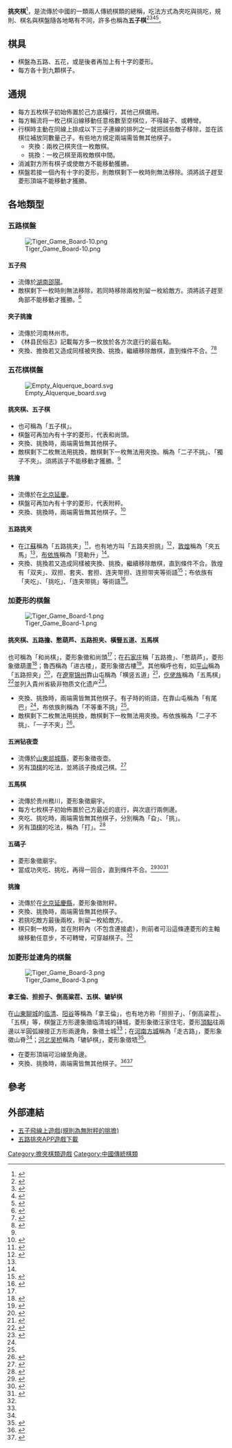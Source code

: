 {{About|擔夾棋類的中國傳統棋類|連棋類的同名棋|五子棋}}
'''挑夾棋'''<ref name="中原文獻">{{cite book |author=|title=《中原文獻》第33卷 |date=2001|publisher=中原文獻社|location=台灣|language=zh-tw|isbn=}}</ref>，是流傳於中國的一類兩人傳統棋類的總稱，吃法方式為夾吃與挑吃，規則、棋名與棋盤隨各地略有不同，許多也稱為'''五子棋'''<ref name="山東民間娛樂調查">{{cite book |author=山東省立民衆教育館編輯股|title=《山東民間娛樂調查》 |date=1933|publisher=山東省立民衆教育館|location=中國|language=zh|isbn=}}</ref><ref name="四川方言词典">{{cite book |author=张一舟、周家筠|title=《四川方言词典》 |date=1987|publisher=四川人民出版社|location=中國 |language=zh-cn|isbn=9787220003707}}</ref><ref name="南阳艺朮文化">{{cite book |author=李世桥、高梓梅|title=《南阳艺朮文化》 |date=2003|publisher=河南大学出版社|location=中國 |language=zh-cn|isbn=9787810910903}}</ref><ref name="图说中国传统玩具与游戏">{{cite book |author=李露露|title=《图说中国传统玩具与游戏》 |date=2005|publisher=世界图书出版公司|location=中國 |language=zh-cn |isbn=9787506275491}}</ref>。

==棋具==
*棋盤為五路、五花，或是後者再加上有十字的菱形。
*每方各十到九顆棋子。

==通規==
*每方五枚棋子初始佈置於己方底橫行，其他己棋備用。
*每方輪流将一枚己棋沿線移動任意格數至空棋位，不得越子、或轉彎。
*行棋時主動在同線上排成以下三子連線的排列之一就把該些敵子移除，並在該棋位補放同數量己子。有些地方規定兩端需皆無其他棋子。
**夾換：兩枚己棋夾住一枚敵棋。
**挑換：一枚己棋至兩枚敵棋中間。
*消滅對方所有棋子或使敵方不能移動獲勝。
*棋盤若接一個內有十字的菱形，則敵棋剩下一枚時則無法移除。須將該子趕至菱形頂端不能移動才獲勝。

==各地類型==
===五路棋盤===
[[File:Tiger_Game_Board-10.png|thumb]]

====五子飛====
*流傳於[[湖南|湖南]][[邵陽|邵陽]]。
*敵棋剩下一枚時則無法移除，若同時移除兩枚則留一枚給敵方。須將該子趕至角部不能移動才獲勝。<ref name="棋類遊戲100種">{{cite book |author=周化梧|title=《民間棋類遊戲100種》 |date=1997-02 |publisher=金盾出版社 |location=中國 |language=zh-cn |isbn=7508203909 }}</ref>

====夾子挑擔====
*流傳於河南林州市。
*《林县民俗志》記載每方多一枚放於各方次底行的最右點。
*夾換、擔換若又造成同樣被夾換、挑換，繼續移除敵棋，直到條件不合。<ref>{{cite news|url=http://www.lzbm.net/html/2011/09/12/16584717.htm|title=林州民间游戏|publisher=林州便民网|author=|date=2012-09-12|accessdate=2015-03-08|language=zh-cn|archive-url=https://web.archive.org/web/20150417021201/http://www.lzbm.net/html/2011/09/12/16584717.htm|archive-date=2015-04-17|dead-url=yes}}</ref><ref>{{cite news|url=http://news.ailinzhou.com/201407/21/3174.html|title=（原林县）民俗志 - 第八章　民间游艺 第七节 游戏|publisher=林州便民网|author=|date=2014-07-21|accessdate=2015-03-08|language=zh-cn|archive-date=2019-09-13|archive-url=https://web.archive.org/web/20190913212128/http://news.ailinzhou.com/201407/21/3174.html|dead-url=no}}</ref>

===五花棋棋盤===
[[File:Empty_Alquerque_board.svg|thumb]]

====挑夾棋、五子棋====
*也可稱為「五子棋」。
*棋盤可再加內有十字的菱形，代表和尚頭。
*夾換、挑換時，兩端需皆無其他棋子。
*敵棋剩下二枚無法用挑換，敵棋剩下一枚無法用夾換。稱為「二子不挑」、「獨子不夾」。須將該子不能移動才獲勝。<ref name="中原文獻"/>

====挑擔====
*流傳於在[[北京|北京]][[延慶縣|延慶]]。
*棋盤可再加內有十字的菱形，代表附秤。
*夾換、挑換時，兩端需皆無其他棋子。<ref name="京郊">{{cite book|url=http://www.cnki.com.cn/Article/CJFDTotal-TYWS404.018.htm|author=张夙起|title=〈京郊民間棋趣〉, 《体育文史》1994年04期|date=1994|publisher=国家体育总局体育文化发展中心|location=中國|language=zh-cn|isbn=|access-date=2015-04-11|archive-date=2013-12-28|archive-url=https://web.archive.org/web/20131228110127/http://www.cnki.com.cn/Article/CJFDTotal-TYWS404.018.htm|dead-url=no}}</ref>

====五路挑夹====
*在[[江蘇|江蘇]]稱為「五路挑夹」<ref>{{cite book |author=[[司馬中原|司馬中原]]|title=《月光河》 |date=2007-12-01|publisher=九歌出版社|location=台灣|language=zh-tw |isbn=9789574444533}}</ref>，也有地方叫「五路夹担挑」<ref>{{cite news|url=http://www.news365.com.cn/bhygb/201304/t20130418_1075005.html|title=画地为棋|publisher=《新民晚报》|author=谢汝平|date=2013-04-17|accessdate=2015-03-08|language=zh-cn|deadurl=yes|archiveurl=https://archive.is/20150308130243/http://www.news365.com.cn/bhygb/201304/t20130418_1075005.html|archivedate=2015-03-08}}</ref>，[[敦煌|敦煌]]稱為「夾五馬」<ref name="敦煌方言释义"/>，[[布依族|布依族]]稱為「竞勒升」<ref name="贵州省志·民族志"/>。
*夾換、挑換若又造成同樣被夾換、挑換，繼續移除敵棋，直到條件不合。敦煌有「双夹」、双担、套夹、套担、连夹带担、连担带夹等術語<ref name="敦煌方言释义">{{cite book |author=李磊 |title=《敦煌方言释义》 |date=2009-8 |publisher=图书出版社 |location=中國|language=zh-cn|isbn=9787505965263}}</ref>；布依族有「夹吃」、「挑吃」、「连夹带挑」等術語<ref name="贵州省志·民族志">{{cite book |author=贵州省地方志编纂委员会|title=《贵州省志·民族志》 |date=2002-10-01|publisher=贵州民族出版社|location=中國|language=zh-cn|isbn=9787541209673}}</ref>。

===加菱形的棋盤===
[[File:Tiger_Game_Board-1.png|thumb]]
====挑夾棋、五路擔、憋葫芦、五路担夹、橫豎五道、五馬棋====
也可稱為「和尚棋」，菱形象徵和尚頭<ref name="中原文獻"/>；在[[石家庄|石家庄]]稱「五路擔」、「憋葫芦」，菱形象徵葫蘆<ref>{{cite web|url=http://info.sjztour.com.cn/col/1320630717234/2011/11/09/1320805911312.html|title=民间游戏|publisher=石家庄旅游资讯网|author=|date=1|accessdate=2015-03-08|language=zh-cn|archive-date=2019-09-16|archive-url=https://web.archive.org/web/20190916155659/http://info.sjztour.com.cn/col/1320630717234/2011/11/09/1320805911312.html|dead-url=no}}</ref>；魯西稱為「进古楼」，菱形象徵古樓<ref name="齐鲁特色文化丛书:杂艺 ">{{cite book |author=朱正昌 |title=《齐鲁特色文化丛书:杂艺 》 |date=2004-01|publisher=山東友谊出版社 |location=中國 |language=zh-cn |isbn=9787806427385}}</ref>。其他稱呼也有，如[[平山縣|平山]]稱為「五路担夹」<ref>{{cite web|url=http://pingshan.hebei.com.cn/system/2010/02/07/005203592.shtml|title=民间玩俗|publisher=平山信息网|author=|date=2012-10-15|accessdate=2015-03-08|language=zh-cn|archive-url=https://web.archive.org/web/20150321195631/http://pingshan.hebei.com.cn/system/2010/02/07/005203592.shtml|archive-date=2015-03-21|dead-url=yes}}</ref>，在[[遼寧|遼寧]][[锦州|锦州]]靠山屯稱為「横竖五道」<ref name="儿时也繁忙">{{cite web|url=http://www.vsread.com/article-255691.html|title=【海蓝·散文】儿时也繁忙|publisher=江山文学网|author=王爽|date=2012-10-01|accessdate=2015-03-08|language=zh-cn|archive-date=2019-09-13|archive-url=https://web.archive.org/web/20190913071228/http://www.vsread.com/article-255691.html|dead-url=no}}</ref>，[[仡佬族|仡佬族]]稱為「五馬棋」<ref>{{cite web|url=http://travel.gog.com.cn/system/2011/03/23/011045020.shtml|title=仡佬族五马棋|publisher=《贵州日报》|author=李英华、田茂国|date=2011-03-23|accessdate=2015-03-08|language=zh-cn|deadurl=yes|archiveurl=https://web.archive.org/web/20150411160631/http://travel.gog.com.cn/system/2011/03/23/011045020.shtml|archivedate=2015-04-11}}</ref>並列入貴州省級非物质文化遗产<ref>{{cite web|url=http://www.gzmzwhw.cn/CulturePalace/ContentB.jspe?sp=S4028e486280eeb4c0128482b0cfb004b|title=正安县四项目列入省级非物质文化遗产保护名录|publisher=贵州民族文化网|author=简祖雄、李英华|date=2010-04-09|accessdate=2015-03-08|language=zh-cn|archive-date=2016-03-04|archive-url=https://web.archive.org/web/20160304230507/http://www.gzmzwhw.cn/CulturePalace/ContentB.jspe?sp=S4028e486280eeb4c0128482b0cfb004b|dead-url=yes}}</ref>。
*夾換、挑換時，兩端需皆無其他棋子。有子時的術語，在靠山屯稱為「有尾巴」<ref name="儿时也繁忙"/>，布依族則稱為「不等重不挑」<ref name="黔南布依族苗族自治州概况"/>。
*敵棋剩下二枚無法用挑換，敵棋剩下一枚無法用夾換。布依族稱為「二子不挑」、「一子不夹」<ref name="黔南布依族苗族自治州概况">{{cite book |author=《黔南布依族苗族自治州概况》编写组|title=《黔南布依族苗族自治州概况》 |date=2007-09-01|publisher=民族出版社|location=中國|language=zh-cn|isbn=9787105085354}}</ref>。

====五洲钻夜壶====
*流傳於[[山東|山東]][[郯城縣|郯城縣]]，菱形象徵夜壶。
*另有[[頂棋|頂棋]]的吃法，並將該子換成己棋。<ref>{{cite web|url=http://szb.tancheng.gov.cn:8080/index.php?c=NTIz&type1=1707&sendId=12191|title=志鉴文库 > 郯城县志 卷二十八 风俗宗教 第八节 娱乐习俗|publisher=贵州民族文化网|author=|date=2010-04-09|accessdate=2007-05-22|language=zh-cn|deadurl=yes|archiveurl=https://web.archive.org/web/20120506233842/http://szb.tancheng.gov.cn:8080/index.php?c=NTIz|archivedate=2012-05-06}}</ref>

====五馬棋====
*流傳於贵州務川，菱形象徵廟宇。
*每方七枚棋子初始佈置於己方最近的底行，與次底行兩側邊。
*夾吃、挑吃時，兩端需皆無其他棋子，分別稱為「旮」、「挑」。
*另有[[頂棋|頂棋]]的吃法，稱為「打」。<ref>{{cite web|url=http://www.zysqyg.com/newsView-6-0-418.htm|title=传统体育竞技类非物质文化遗产|publisher=遵义市文化馆|author=|date=2011-05-27|accessdate=2007-05-22|language=zh-cn|archive-url=https://web.archive.org/web/20131210053943/http://zysqyg.com/newsView-6-0-418.htm|archive-date=2013-12-10|dead-url=yes}}</ref>

====五碼子====
*菱形象徵廟宇。
*當成功夾吃、挑吃，再得一回合，直到條件不合。<ref>{{cite web|url=http://big5.8shuw.com/BookReader/19-19162/7812258.html|title=五碼子（1）|publisher=扒書網|author=張浩古|date=|accessdate=2007-05-22|language=zh-cn|archive-date=2018-09-29|archive-url=https://web.archive.org/web/20180929100632/http://big5.8shuw.com/BookReader/19-19162/7812258.html|dead-url=no}}</ref><ref>{{cite web|url=http://big5.pashuw.com/BookReader/10-10863/4219840.html|title=五碼子（2）|publisher=扒書網|author=張浩古|date=|accessdate=2007-05-22|language=zh-cn|archive-url=https://web.archive.org/web/20150417040529/http://big5.pashuw.com/BookReader/10-10863/4219840.html|archive-date=2015-04-17|dead-url=yes}}</ref><ref>{{cite web|url=http://big5.pashuw.com/BookReader/10-10863/4219841.html|title=五碼子（3）|publisher=扒書網|author=張浩古|date=|accessdate=2007-05-22|language=zh-cn|archive-url=https://web.archive.org/web/20150417044246/http://big5.pashuw.com/BookReader/10-10863/4219841.html|archive-date=2015-04-17|dead-url=yes}}</ref>

====挑擔====
*流傳於在[[北京|北京]][[延慶縣|延慶縣]]，菱形象徵附秤。
*夾換、挑換時，兩端需皆無其他棋子。
*若挑吃敵方最後兩枚，則留一枚給敵方。
*棋只剩一枚時，並在附秤內（不包含連接處），則前者可沿這條連菱形的主軸線移動任意步，不可轉彎，可穿越棋子。<ref name="京郊"/>

===加菱形並連角的棋盤===
[[File:Tiger_Game_Board-3.png|thumb]]
====拿王倫、担担子、倒高粱茬、五棋、辘轳棋====
在[[山東|山東]][[聊城|聊城]]的[[临清|临清]]、[[阳谷|阳谷]]等稱為「拿王倫」，也有地方称「担担子」、「倒高粱茬」、「五棋」等，棋盤正方形邊象徵临清城的磚城，菱形象徵汪家住宅，菱形[[頂點_(幾何)|頂點]]往兩邊以半圓弧線接正方形兩邊角，象徵土城<ref name="大眾日報"/>；在[[河南|河南]][[方城|方城]]稱為「走古路」，菱形象徵山脊<ref name="方城民俗志"/>；[[河北省|河北]][[吴桥县|吴桥]]稱為「辘轳棋」，菱形象徵牾<ref>{{cite web|url=http://www.hhlweek.com/weekcontent.aspx?id=10559|title=锻炼思维玩玩“辘轳棋”|publisher=《黄鹤楼周刊》|author=曹媛|date=2012-06-15|accessdate=2007-05-22|language=zh-cn|deadurl=yes|archiveurl=https://web.archive.org/web/20150414115047/http://www.hhlweek.com/weekcontent.aspx?id=10559|archivedate=2015-04-14}}</ref>。
*在菱形頂端可沿線至角邊。
*夾換、挑換時，兩端需皆無其他棋子。<ref name="大眾日報">{{cite web|url=http://big5.chinanews.com:89/cul/2012/09-04/4157005.shtml|title=魯西民間棋類遊戲“拿王倫”：源出清朝農民起義|publisher=《大眾日報》|author=卞文超|date=2012-09-04|accessdate=2007-05-22|language=zh-cn|deadurl=yes|archiveurl=https://web.archive.org/web/20150417014520/http://big5.chinanews.com:89/cul/2012/09-04/4157005.shtml|archivedate=2015-04-17}}</ref><ref name="方城民俗志">{{cite book |author=王金祥|title=《方城民俗志》|date=1991-03|publisher=中州古籍出版社|location=中國|language=zh-cn|isbn=9787534803697 }}</ref>

==參考==
{{reflist|3}}
==外部連結==
*[https://web.archive.org/web/20150411162144/http://www.lyout.com/projects/Fiveflychess/FiveflyChess8.htm 五子飛線上遊戲(規則為無附秤的挑擔)]
*[https://itunes.apple.com/us/app/five-routes/id963110026?mt=8 五路挑夾APP遊戲下載] {{Wayback|url=https://itunes.apple.com/us/app/five-routes/id963110026?mt=8 |date=20160307044153 }}

[[Category:擔夾棋類遊戲|Category:擔夾棋類遊戲]]
[[Category:中國傳統棋類|Category:中國傳統棋類]]